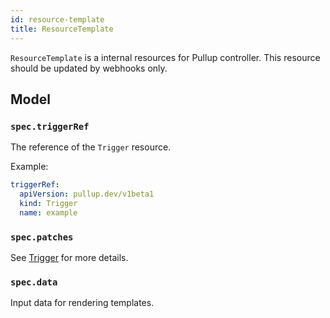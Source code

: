 ```yaml
---
id: resource-template
title: ResourceTemplate
---
```


`ResourceTemplate` is a internal resources for Pullup controller. This resource should be updated by webhooks only.

## Model

### `spec.triggerRef`

The reference of the `Trigger` resource.

Example:

```yaml
triggerRef:
  apiVersion: pullup.dev/v1beta1
  kind: Trigger
  name: example
```

### `spec.patches`

See [Trigger](trigger.mdx#specpatches) for more details.

### `spec.data`

Input data for rendering templates.
